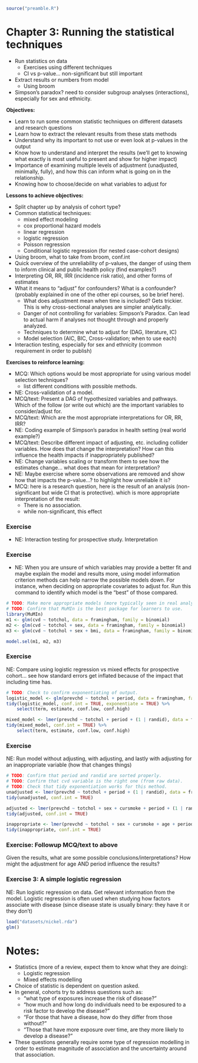 ```r
source("preamble.R")
```

# Chapter 3: Running the statistical techniques

- Run statistics on data
    - Exercises using different techniques
    - CI vs p-value... non-significant but still important
- Extract results or numbers from model
    - Using broom
    
- Simpson's paradox? need to consider subgroup analyses (interactions), especially
for sex and ethnicity.

**Objectives:**

- Learn to run some common statistic techniques on different datasets and research
questions
- Learn how to extract the relevant results from these stats methods
- Understand why its important to not use or even look at p-values in the output
- Know how to understand and interpret the results (we'll get to knowing what
exactly is most useful to present and show for higher impact)
- Importance of examining multiple levels of adjustment (unadjusted, minimally,
fully), and how this can inform what is going on in the relationship.
- Knowing how to choose/decide on what variables to adjust for

**Lessons to achieve objectives:**

- Split chapter up by analysis of cohort type?
- Common statistical techniques:
    - mixed effect modeling
    - cox proportional hazard models
    - linear regression
    - logistic regression
    - Poisson regression
    - Conditional logistic regression (for nested case-cohort designs)
- Using broom, what to take from broom, conf.int
- Quick overview of the unreliability of p-values, the danger of using them to
inform clinical and public health policy (find examples?)
- Interpreting OR, RR, IRR (incidence risk ratio), and other forms of estimates
- What it means to "adjust" for confounders? What is a confounder? (probably explained 
in one of the other epi courses, so be brief here).
    - What does adjustment mean when time is included? Gets trickier. This is why
    cross-sectional analyses are simpler analytically.
    - Danger of not controlling for variables: Simpson's Paradox. Can lead to actual
    harm if analyses not thought through and properly analyzed.
    - Techniques to determine what to adjust for (DAG, literature, IC)
    - Model selection (AIC, BIC, Cross-validation; when to use each)
- Interaction testing, especially for sex and ethnicity (common requirement in order
to publish)

**Exercises to reinforce learning:**

- MCQ: Which options would be most appropriate for using various model selection techniques?
    - list different conditions with possible methods.
- NE: Cross-validation of a model.
- MCQ/text: Present a DAG of hypothesized variables and pathways. Which of the
follow (or write out which) are the important variables to consider/adjust for.
- MCQ/text: Which are the most appropriate interpretations for OR, RR, IRR?
- NE: Coding example of Simpson's paradox in health setting (real world example?)
- MCQ/text: Describe different impact of adjusting, etc. including collider variables.
How does that change the interpretation? How can this influence the health impacts
if inappropriately published?
- NE: Change variables scaling or transform them to see how the estimates change...
what does that mean for interpretation?
- NE: Maybe exercise where some observations are removed and show how that impacts
the p-value...? to highlight how unreliable it is?
- MCQ: here is a research question, here is the result of an analysis
(non-significant but wide CI that is protective). which is more appropriate
interpretation of the result:
    - There is no association.
    - while non-significant, this effect 

### Exercise

- NE: Interaction testing for prospective study. Interpretation

### Exercise

- NE: When you are unsure of which variables may provide a better fit and maybe
explain the model and results more, using model information criterion methods can
help narrow the possible models down. For instance, when deciding on appropriate
covariates to adjust for. Run this command to identify which model is the "best"
of those compared.

```r
# TODO: Make more appropriate models (more typically seen in real analyses).
# TODO: Confirm that MuMIn is the best package for learners to use.
library(MuMIn)
m1 <- glm(cvd ~ totchol, data = framingham, family = binomial)
m2 <- glm(cvd ~ totchol + sex, data = framingham, family = binomial)
m3 <- glm(cvd ~ totchol + sex + bmi, data = framingham, family = binomial)

model.sel(m1, m2, m3)
```

### Exercise

NE: Compare using logistic regression vs mixed effects for prospective cohort...
see how standard errors get inflated because of the impact that including time has.

```r
# TODO: Check to confirm exponentiating of output.
logistic_model <- glm(prevchd ~ totchol + period, data = framingham, family = binomial)
tidy(logistic_model, conf.int = TRUE, exponentiate = TRUE) %>% 
    select(term, estimate, conf.low, conf.high)

mixed_model <- lmer(prevchd ~ totchol + period + (1 | randid), data = framingham)
tidy(mixed_model, conf.int = TRUE) %>% 
    select(term, estimate, conf.low, conf.high)

```


### Exercise

NE: Run model without adjusting, with adjusting, and lastly with adjusting for an
inappropriate variable (how that changes things)

```r
# TODO: Confirm that period and randid are sorted properly.
# TODO: Confirm that cvd variable is the right one (from raw data).
# TODO: Check that tidy exponentiation works for this method.
unadjusted <- lmer(prevchd ~ totchol + period + (1 | randid), data = framingham)
tidy(unadjusted, conf.int = TRUE)

adjusted <- lmer(prevchd ~ totchol + sex + cursmoke + period + (1 | randid), data = framingham)
tidy(adjusted, conf.int = TRUE)

inappropriate <- lmer(prevchd ~ totchol + sex + cursmoke + age + period + (1 | randid), data = framingham)
tidy(inappropriate, conf.int = TRUE)
```

### Exercise: Followup MCQ/text to above

Given the results, what are some possible conclusions/interpretations?
How might the adjustment for age AND period influence the results?

### Exercise 3: A simple logistic regression
NE: Run logistic regression on data. Get relevant information from the model.
Logistic regression is often used when studying how factors associate with disease
(since disease state is usually binary: they have it or they don't)


```r
load("datasets/nickel.rda")
glm()
```

# Notes:
- Statistics (more of a review, expect them to know what they are doing):
    - Logistic regression
    - Mixed effects modelling
- Choice of statistic is dependent on question asked.
- In general, cohorts try to address questions such as:
    - "what type of exposures increase the risk of disease?"
    - "how much and how long do individuals need to be exposured to a risk factor
    to develop the disease?"
    - "For those that have a disease, how do they differ from those without?"
    - "Those that have more exposure over time, are they more likely to develop a disease?"
- These questions generally require some type of regression modelling in order to
estimate magnitude of association and the uncertainty around that association.
